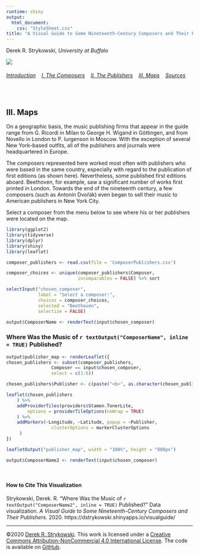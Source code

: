 ```yaml
---
runtime: shiny
output:
  html_document:
    css: "StyleSheet.css"
title: "A Visual Guide to Some Nineteenth-Century Composers and Their Publishers"
---
```


Derek R. Strykowski, _University at Buffalo_


![](Cover.png)

###### [Introduction](index.rmd)&nbsp;&nbsp;&nbsp; [I.&nbsp;The&nbsp;Composers](2Composers.rmd)&nbsp;&nbsp;&nbsp; [II.&nbsp;The&nbsp;Publishers](3Publishers.rmd)&nbsp;&nbsp;&nbsp; [III.&nbsp;Maps](4Maps.rmd)&nbsp;&nbsp;&nbsp; [Sources](5Sources.rmd)&nbsp;&nbsp;&nbsp;  

&nbsp;  

## III. Maps
On a geographic basis, the music publishing firms that appear in the guide range from G. Ricordi in Milan to George H. Wigand in Göttingen, and from Novello in London to P. Iurgenson in Moscow. With the exception of several New York–based outfits, all of the publishers and journals were headquartered in Europe.

The composers represented here worked most often with publishers who were based in the same country, especially with regard to the publication of first editions (as shown here). Nevertheless, some published first editions aboard. Beethoven, for example, saw a significant number of works first printed in London. Towards the end of the nineteenth century, a few composers (such as Antonín Dvořák) even began to sell their music to American publishers in New York City.

Select a composer from the menu below to see where his or her publishers were located on the map.


```r

library(ggplot2)
library(tidyverse)
library(dplyr)
library(shiny)
library(leaflet)

composer_publishers <- read.csv(file = 'ComposerPublishers.csv')

composer_choices <- unique(composer_publishers$Composer, 
                           incomparables = FALSE) %>% sort

selectInput("chosen_composer", 
            label = "Select a composer:", 
            choices = composer_choices, 
            selected = "Beethoven", 
            selectize = FALSE)

output$ComposerName <- renderText(input$chosen_composer)

```

### Where Was the Music of  `r textOutput("ComposerName", inline = TRUE)` Published?

```r
output$publisher_map <- renderLeaflet({
chosen_publishers <- subset(composer_publishers, 
                 Composer == input$chosen_composer, 
                 select = c(1:6))

chosen_publishers$Publisher <- c(paste("<b>", as.character(chosen_publishers$Publisher), "</b></br> (First editions:", as.character(chosen_publishers$Editions), ")"))

leaflet(chosen_publishers
    ) %>%
    addProviderTiles(providers$Stamen.TonerLite,
        options = providerTileOptions(noWrap = TRUE)
    ) %>%
    addMarkers(~Longitude, ~Latitude, popup = ~Publisher, 
                 clusterOptions = markerClusterOptions
     ) 
})

leafletOutput("publisher_map", width = "100%", height = "800px")

output$ComposerName2 <- renderText(input$chosen_composer)
```

&nbsp;  

#### How to Cite This Visualization
Strykowski, Derek. R. “Where Was the Music of  `r textOutput("ComposerName2", inline = TRUE)` Published?” Data visualization. *A Visual Guide to Some Nineteenth-Century Composers and Their Publishers.* 2020. https://dstrykowski.shinyapps.io/visualguide/

<hr>

©2020 [Derek R. Strykowski](https://dstrykowski.com). This work is licensed under a [Creative Commons Attribution-NonCommercial 4.0 International License](http://creativecommons.org/licenses/by-nc/4.0/). The code is available on [GitHub](https://github.com/dstrykowski/visualguide).  
&nbsp;  
&nbsp;  